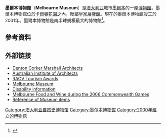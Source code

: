 {{Infobox museum
| name                = Melbourne Museum
| native_name         = 
| native_name_lang    = 
| logo                = 
| logo_upright        = 
| logo_alt            = 
| logo_caption        = 
| image               = Melbourne museum exterior panorama.jpg
| image_upright       = 
| alt                 = Melbourne Museum in the [[Carlton_Gardens,_Melbourne|Carlton Gardens]]
| caption             = 从[[卡爾頓花園|卡爾頓花園]]看墨爾本博物館
| map_type            = 
| map_relief          = 
| map_size            = 
| map_caption         = 
| coordinates         = {{Coord|-37.803337|144.971445|display=t|type:landmark}}
| former_name         = 
| established         = {{Start date|1854|df=y}}
| dissolved           = <!-- {{End date|YYYY|MM|DD|df=y}} -->
| location            = [[澳大利亞|澳大利亞]][[墨爾本|墨爾本]]
| type                = 自然历史博物馆
| accreditation       = 
| key_holdings        = 
| collections         = 
| collection_size     = 
| visitors            = 
| founder             = 
| director            = 
| president           = 
| ceo                 = 
| chairperson         =
| curator             = 
| architect           =
| historian           =
| owner               = 
| publictransit       = 
| car_park            = 
| parking             = 
| network             = 
| website             = {{URL|https://museumsvictoria.com.au/melbournemuseum/}}
| embedded            = 
}}

'''墨爾本博物館'''（'''Melbourne Museum'''）是[[澳大利亞|澳大利亞]]城市[[墨爾本|墨爾本]]的一座[[博物館|博物館]]。墨爾本博物館位於[[卡爾頓花園|卡爾頓花園]]之內，毗鄰[[皇家展覽館|皇家展覽館]]。現在的墨爾本博物館竣工於2001年。墨爾本博物館是南半球規模最大的博物館<ref>{{Cite news|url=http://www.escape.com.au/top-lists/where-to-find-australias-10-best-museums--and-top-tips-for-your-visit/news-story/c9810c69d5a4db58dcd2fefb4a665b51|title=Australia’s 10 best museums|date=2016-09-14|newspaper=Escape|access-date=2017-02-10|language=en}}</ref>。

==參考資料==
{{reflist}}
==外部链接==
{{Commons|Melbourne Museum}}
*[https://web.archive.org/web/20200221082241/http://www.dentoncorkermarshall.com/ Denton Corker Marshall Architects]
*[http://www.architecture.com.au/ Australian Institute of Architects] {{Wayback|url=http://www.architecture.com.au/ |date=20190312090937 }}
*[https://web.archive.org/web/20130517035602/http://www.racv.com.au/wps/wcm/connect/Internet/Primary/travel/RACV+victorian+tourism+awards RACV Tourism Awards]
*[https://museumsvictoria.com.au/melbournemuseum/ Melbourne Museum] {{Wayback|url=https://museumsvictoria.com.au/melbournemuseum/ |date=20210224194101 }}
*[https://web.archive.org/web/20050619170331/http://accessibility.com.au/melbourne/museum/m_o_v.htm Disability information]
*[http://www.melbournefoodandwine.com.au Melbourne Food and Wine during the 2006 Commonwealth Games] {{Wayback|url=http://www.melbournefoodandwine.com.au/ |date=20210224170333 }}
*[https://web.archive.org/web/20090712042857/http://museumvictoria.com.au/prehistoric/dinosaurs/index.html Reference of Museum items]

[[Category:澳大利亚自然史博物馆|Category:澳大利亚自然史博物馆]]
[[Category:墨尔本博物馆|Category:墨尔本博物馆]]
[[Category:2000年建立的博物館|Category:2000年建立的博物館]]